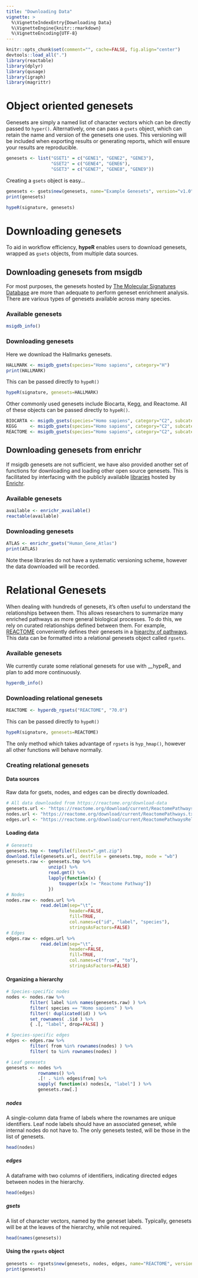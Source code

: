 ```yaml
---
title: "Downloading Data"
vignette: >
  %\VignetteIndexEntry{Downloading Data}
  %\VignetteEngine{knitr::rmarkdown}
  %\VignetteEncoding{UTF-8}
---
```


```r
knitr::opts_chunk$set(comment="", cache=FALSE, fig.align="center")
devtools::load_all(".")
library(reactable)
library(dplyr)
library(qusage)
library(igraph)
library(magrittr)
```

# Object oriented genesets

Genesets are simply a named list of character vectors which can be directly passed to `hyper()`. Alternatively, one can pass a `gsets` object, which can retain the name and version of the genesets one uses. This versioning will be included when exporting results or generating reports, which will ensure your results are reproducible.

```r

genesets <- list("GSET1" = c("GENE1", "GENE2", "GENE3"),
                 "GSET2" = c("GENE4", "GENE6"),
                 "GSET3" = c("GENE7", "GENE8", "GENE9"))

```

Creating a `gsets` object is easy...

```r

genesets <- gsets$new(genesets, name="Example Genesets", version="v1.0")
print(genesets)

```

```r

hypeR(signature, genesets)

```

# Downloading genesets

To aid in workflow efficiency, __hypeR__ enables users to download genesets, wrapped as `gsets` objects, from multiple data sources.

## Downloading genesets from msigdb

For most purposes, the genesets hosted by [The Molecular Signatures Database](https://software.broadinstitute.org/gsea/msigdb/collections.jsp) are more than adequate to perform geneset enrichment analysis. There are various types of genesets available across many species.

### Available genesets

```r

msigdb_info()

```

### Downloading genesets

Here we download the Hallmarks genesets.

```r

HALLMARK <- msigdb_gsets(species="Homo sapiens", category="H")
print(HALLMARK)

```

This can be passed directly to `hypeR()`

```r

hypeR(signature, genesets=HALLMARK)

```

Other commonly used genesets include Biocarta, Kegg, and Reactome. All of these objects can be passed directly to `hypeR()`.

```r

BIOCARTA <- msigdb_gsets(species="Homo sapiens", category="C2", subcategory="CP:BIOCARTA")
KEGG     <- msigdb_gsets(species="Homo sapiens", category="C2", subcategory="CP:KEGG")
REACTOME <- msigdb_gsets(species="Homo sapiens", category="C2", subcategory="CP:REACTOME")

```

## Downloading genesets from enrichr

If msigdb genesets are not sufficient, we have also provided another set of functions for downloading and loading other open source genesets. This is facilitated by interfacing with the publicly available [libraries](https://amp.pharm.mssm.edu/Enrichr/#stats) hosted by [Enrichr](https://amp.pharm.mssm.edu/Enrichr/).

### Available genesets

```r

available <- enrichr_available()
reactable(available)

```

### Downloading genesets

```r

ATLAS <- enrichr_gsets("Human_Gene_Atlas")
print(ATLAS)

```

Note these libraries do not have a systematic versioning scheme, however the data downloaded will be recorded.

# Relational Genesets

When dealing with hundreds of genesets, it's often useful to understand the relationships between them. This allows researchers to summarize many enriched pathways as more general biological processes. To do this, we rely on curated relationships defined between them. For example, [REACTOME](https://reactome.org/) conveniently defines their genesets in a [hiearchy of pathways](https://reactome.org/PathwayBrowser/). This data can be formatted into a relational genesets object called `rgsets`.

### Available genesets

We currently curate some relational genesets for use with __hypeR_ and plan to add more continuously.

```r

hyperdb_info()

```

### Downloading relational genesets

```r

REACTOME <- hyperdb_rgsets("REACTOME", "70.0")

```

This can be passed directly to `hypeR()`

```r

hypeR(signature, genesets=REACTOME)

```

The only method which takes advantage of `rgsets` is `hyp_hmap()`, however all other functions will behave normally.

### Creating relational genesets

#### Data sources
Raw data for gsets, nodes, and edges can be directly downloaded.
```r

# All data downloaded from https://reactome.org/download-data
genesets.url <- "https://reactome.org/download/current/ReactomePathways.gmt.zip"
nodes.url <- "https://reactome.org/download/current/ReactomePathways.txt"
edges.url <- "https://reactome.org/download/current/ReactomePathwaysRelation.txt"

```

#### Loading data
```r

# Genesets
genesets.tmp <- tempfile(fileext=".gmt.zip")
download.file(genesets.url, destfile = genesets.tmp, mode = "wb")
genesets.raw <- genesets.tmp %>%
                unzip() %>%
                read.gmt() %>%
                lapply(function(x) {
                    toupper(x[x != "Reactome Pathway"])
                })
# Nodes
nodes.raw <- nodes.url %>%
             read.delim(sep="\t", 
                        header=FALSE, 
                        fill=TRUE, 
                        col.names=c("id", "label", "species"), 
                        stringsAsFactors=FALSE)
# Edges
edges.raw <- edges.url %>%
             read.delim(sep="\t", 
                        header=FALSE, 
                        fill=TRUE, 
                        col.names=c("from", "to"),
                        stringsAsFactors=FALSE)
```

#### Organizing a hierarchy
```r
# Species-specific nodes
nodes <- nodes.raw %>%
         filter( label %in% names(genesets.raw) ) %>%
         filter( species == "Homo sapiens" ) %>%
         filter(! duplicated(id) ) %>%
         set_rownames( .$id ) %>%
         { .[, "label", drop=FALSE] }

# Species-specific edges
edges <- edges.raw %>%
         filter( from %in% rownames(nodes) ) %>%
         filter( to %in% rownames(nodes) )

# Leaf genesets
genesets <- nodes %>%
            rownames() %>%
            .[! . %in% edges$from] %>%
            sapply( function(x) nodes[x, "label"] ) %>%
            genesets.raw[.]
```

##### nodes
A single-column data frame of labels where the rownames are unique identifiers. Leaf node labels should have an associated geneset, while internal nodes do not have to. The only genesets tested, will be those in the list of genesets.
```r
head(nodes)
```

##### edges
A dataframe with two columns of identifiers, indicating directed edges between nodes in the hierarchy.
```r
head(edges)
```

##### gsets
A list of character vectors, named by the geneset labels. Typically, genesets will be at the leaves of the hierarchy, while not required.
```r
head(names(genesets))
```

#### Using the `rgsets` object
```r
genesets <- rgsets$new(genesets, nodes, edges, name="REACTOME", version="v70.0")
print(genesets)
```
